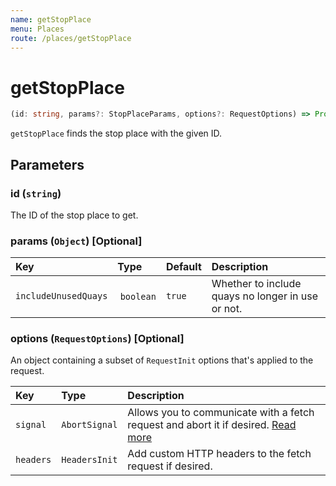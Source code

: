 ```yaml
---
name: getStopPlace
menu: Places
route: /places/getStopPlace
---
```


# getStopPlace

```typescript
(id: string, params?: StopPlaceParams, options?: RequestOptions) => Promise<StopPlaceDetails>
```

`getStopPlace` finds the stop place with the given ID.

## Parameters

### id (`string`)

The ID of the stop place to get.

### params (`Object`) [Optional]

| Key                  | Type       | Default | Description                                       |
| :------------------- | :--------- | :------ | :------------------------------------------------ |
| `includeUnusedQuays` |  `boolean` | `true`  | Whether to include quays no longer in use or not. |

### options (`RequestOptions`) [Optional]

An object containing a subset of `RequestInit` options that's applied to the request.

| Key       | Type          | Description                                                                                                                                       |
| :-------- | :------------ | :------------------------------------------------------------------------------------------------------------------------------------------------ |
| `signal`  | `AbortSignal` | Allows you to communicate with a fetch request and abort it if desired. [Read more](https://developer.mozilla.org/en-US/docs/Web/API/AbortSignal) |
| `headers` | `HeadersInit` | Add custom HTTP headers to the fetch request if desired.                                                                                          |
